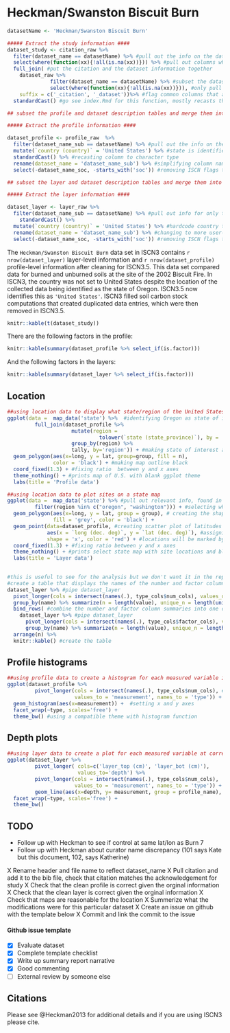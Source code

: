 # Heckman/Swanston Biscuit Burn

```r
datasetName <- 'Heckman/Swanston Biscuit Burn'

##### Extract the study information ####
dataset_study <- citation_raw %>% 
  filter(dataset_name == datasetName) %>% #pull out the info on the dataset we want here
  select(where(function(xx){!all(is.na(xx))})) %>% #pull out columns where values are not all "NA"
  full_join( #put the citation and the dataset information together
    dataset_raw %>%
              filter(dataset_name == datasetName) %>% #subset the dataset table
              select(where(function(xx){!all(is.na(xx))})), #only pull columns that are not entirely NA values
    suffix = c('_citation', '_dataset'))%>% #flag common columns that are not the ID columns between the two tables
  standardCast() #go see index.Rmd for this function, mostly recasts the column to the right types

## subset the profile and dataset description tables and merge them into a study table
```

```r
##### Extract the profile information ####

dataset_profile <- profile_raw  %>%
  filter(dataset_name_sub == datasetName) %>% #pull out the info on the dataset we want here
  mutate(`country (country)` = 'United States') %>% #state is identified so hardcoding country from "unknown" to U.S.
  standardCast() %>% #recasting column to character type
  rename(dataset_name = 'dataset_name_sub') %>% #simplifying column name
  select(-dataset_name_soc, -starts_with('soc')) #removing ISCN flags that say nothing was done for the SOC fill

## subset the layer and dataset description tables and merge them into a study table
```

```r
##### Extract the layer information ####

dataset_layer <- layer_raw %>%
  filter(dataset_name_sub == datasetName) %>% #pull out info for only this dataset
    standardCast() %>% 
  mutate(`country (country)` = 'United States') %>% #hardcode country to correct one
  rename(dataset_name = 'dataset_name_sub') %>% #changing to more user-friendly name
  select(-dataset_name_soc, -starts_with('soc')) #removing ISCN flags that say nothing was done for the SOC fill

```


The `Heckman/Swanston Biscuit Burn` data set in ISCN3 contains `r nrow(dataset_layer)` layer-level information and `r nrow(dataset_profile)` profile-level information after cleaning for ISCN3.5.
This data set compared data for burned and unburned soils at the site of the 2002 Biscuit Fire.
In ISCN3, the country was not set to United States despite the location of the collected data being identified as the state of Oregon. ISCN3.5 now identifies this as `'United States'`.
ISCN3 filled soil carbon stock computations that created duplicated data entries, which were then removed in ISCN3.5.

```r
knitr::kable(t(dataset_study))
```


There are the following factors in the profile:
```r
knitr::kable(summary(dataset_profile %>% select_if(is.factor)))
```

And the following factors in the layers:
```r
knitr::kable(summary(dataset_layer %>% select_if(is.factor)))
```


## Location

```r

##using location data to display what state/region of the United States was sampled
ggplot(data =  map_data('state') %>%  #identifying Oregon as state of interest in this data set
         full_join(dataset_profile %>% 
                     mutate(region = 
                              tolower(`state (state_province)`), by = 'region') %>%
                     group_by(region) %>% 
                     tally, by='region')) + #making state of interest a different color than the rest
  geom_polygon(aes(x=long, y = lat, group=group, fill = n), 
               color = 'black') + #making map outline black
  coord_fixed(1.3) + #fixing ratio  between y and x axes
  theme_nothing() + #prints map of U.S. with blank ggplot theme 
  labs(title = 'Profile data')

##using location data to plot sites on a state map
ggplot(data =  map_data('state') %>% #pull out relevant info, found in state column
         filter(region %in% c("oregon", "washington"))) + #selecting which states to include on second map
  geom_polygon(aes(x=long, y = lat, group = group), # creating the shape of the map; ‘group’ connects adjacent points with lines to outline shape
               fill = 'grey', color = 'black') +  
  geom_point(data=dataset_profile, #creating scatter plot of latitudes and longitudes from dataset_profile 
             aes(x = `long (dec. deg)`, y = `lat (dec. deg)`), #assigning latitude and longitude to respective axes
             shape = 'x', color = 'red') + #locations will be marked by red x
  coord_fixed(1.3) + #fixing ratio between y and x axes
  theme_nothing() + #prints select state map with site locations and blank ggplot theme
  labs(title = 'Layer data')
  
```


```r
#this is useful to see for the analysis but we don't want it in the report
#create a table that displays the names of the number and factor columns in the dataset, how many values there are in each, and how many unique values there are
dataset_layer %>% #pipe dataset_layer
  pivot_longer(cols = intersect(names(.), type_cols$num_cols), values_drop_na = TRUE) %>% #indicating what values will be used on plots and drop all NA values
  group_by(name) %>% summarize(n = length(value), unique_n = length(unique(value))) %>% #find how many total values and unique values each number column has
  bind_rows( #combine the number and factor column summaries into one dataframe
    dataset_layer %>% #pipe dataset_layer
      pivot_longer(cols = intersect(names(.), type_cols$factor_cols), values_drop_na = TRUE) %>% #indicating what values will be used on plots and drop all NA values
      group_by(name) %>% summarize(n = length(value), unique_n = length(unique(value))) ) %>% #find how many total values and unique values each factor column has
  arrange(n) %>%
  knitr::kable() #create the table
```

## Profile histograms

```r
##using profile data to create a histogram for each measured variable in this data set
ggplot(dataset_profile %>%
         pivot_longer(cols = intersect(names(.), type_cols$num_cols), #selecting what columns to pull
                      values_to = 'measurement', names_to = 'type')) + #naming x values and the variables to make histograms of
  geom_histogram(aes(x=measurement)) +  #setting x and y axes
  facet_wrap(~type, scales='free') +
  theme_bw() #using a compatible theme with histogram function
```

## Depth plots

```r
##using layer data to create a plot for each measured variable at corresponding depths in this data set
ggplot(dataset_layer %>% 
         pivot_longer( cols=c('layer_top (cm)', 'layer_bot (cm)'),
                       values_to='depth') %>% 
         pivot_longer(cols = intersect(names(.), type_cols$num_cols), 
                      values_to = 'measurement', names_to = 'type')) + #indicating what values will be used on plots
         geom_line(aes(x=depth, y= measurement, group = profile_name), alpha = 0.5) + #assigning which sets of values will be on x and y axes
  facet_wrap(~type, scales='free') +
  theme_bw()
```

## TODO

- Follow up with Heckman to see if control at same lat/lon as Burn 7
- Follow up with Heckman about curator name discrepancy (101 says Kate but this document, 102, says Katherine)

X Rename header and file name to reflect dataset_name
X Pull citation and add it to the bib file, check that citation matches the acknowledgement for study
X Check that the clean profile is correct given the orginal information
X Check that the clean layer is correct given the orginal information
X Check that maps are reasonable for the location
X Summerize what the modifications were for this particular dataset
X Create an issue on github with the template below
X Commit and link the commit to the issue

#### Github issue template

- [X]  Evaluate dataset
- [X]  Complete template checklist
- [X]  Write up summary report narrative
- [X]  Good commenting
- [ ]  External review by someone else

## Citations

Please see @Heckman2013 for additional details and if you are using ISCN3 please cite.
